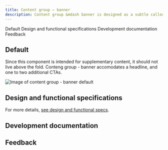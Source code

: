 ```yaml
---
title: Content group – banner
description: Content group &mdash banner is designed as a subtle callout, intended for tangential information or announcements supplementary to the page's main focus.
---
```



<ComponentDescription name="Content group — banner" type="layout" />

<AnchorLinks>

<AnchorLink>Default</AnchorLink>
<AnchorLink>Design and functional specifications</AnchorLink>
<AnchorLink>Development documentation</AnchorLink>
<AnchorLink>Feedback</AnchorLink>

</AnchorLinks>

## Default

Since this component is intended for supplementary content, it should not live above the fold. Conteng group - banner accomodates a headline, and one to two additional CTAs.

![Image of content group - banner default](../../images/component/content-group-banner/default.jpg)


## Design and functional specifications

For more details, <a href="https://ibm.box.com/s/tqp7c0wm99ha0b7jrm0sqhq3whwdjv84" target="_blank" rel="noreferrer noopener nofollow">see design and functional specs</a>.

## Development documentation

<ComponentStatus name="Content group — banner" type="layout" />

## Feedback

<ComponentFeedback />

